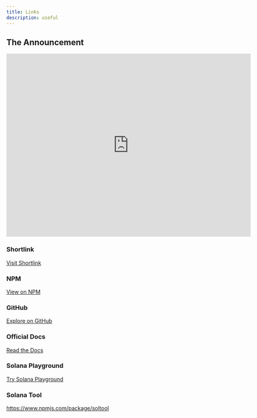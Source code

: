 ```yaml
---
title: Links
description: useful
---
```


## The Announcement

<iframe 
  width="640" 
  height="480" 
  src="https://www.youtube.com/embed/JUJtAPhES5g" 
  title="Introducing Solana Web3 JS v2" 
  frameborder="0" 
  allow="accelerometer; autoplay; clipboard-write; encrypted-media; gyroscope; picture-in-picture; web-share" 
  referrerpolicy="strict-origin-when-cross-origin" 
  allowfullscreen
></iframe>

### Shortlink
[Visit Shortlink](https://sola.na/web3tp)

### NPM
[View on NPM](https://npmjs.com/package/@solana/keys/v/rc)

### GitHub
[Explore on GitHub](https://github.com/solana-labs/solana-web3.js)

### Official Docs
[Read the Docs](https://solana.com/docs)

### Solana Playground
[Try Solana Playground](https://beta.solpg.io)

### Solana Tool 
https://www.npmjs.com/package/soltool

